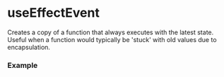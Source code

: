 
# useEffectEvent

Creates a copy of a function that always executes with the latest state.
Useful when a function would typically be 'stuck' with old values due to encapsulation.

### Example

<ExampleCode />
